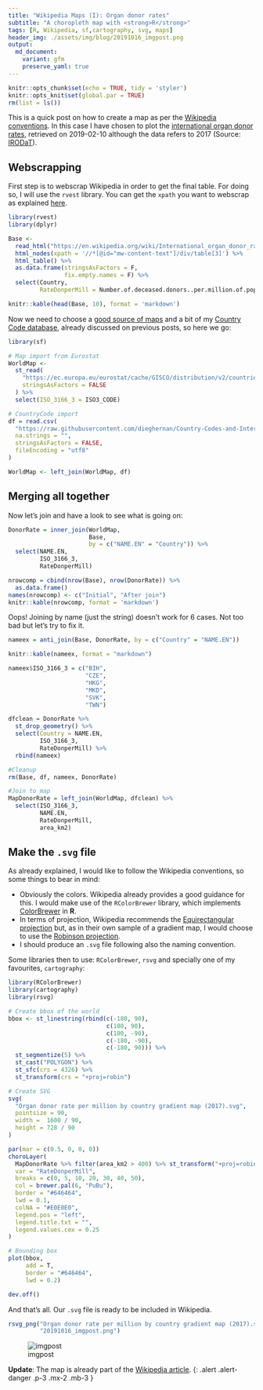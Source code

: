 ```yaml
---
title: "Wikipedia Maps (I): Organ donor rates"
subtitle: "A choropleth map with <strong>R</strong>"
tags: [R, Wikipedia, sf,cartography, svg, maps]
header_img: ./assets/img/blog/20191016_imgpost.png
output: 
  md_document:
    variant: gfm
    preserve_yaml: true
---
```


```r
knitr::opts_chunk$set(echo = TRUE, tidy = 'styler')
knitr::opts_knit$set(global.par = TRUE)
rm(list = ls())
```
This is a quick post on how to create a map as per the [Wikipedia conventions](https://en.wikipedia.org/wiki/Wikipedia:WikiProject_Maps/Conventions#Gradient_maps). In this case I have chosen to plot the [international organ donor rates](https://en.wikipedia.org/wiki/International_organ_donor_rates), retrieved on 2019-02-10 although the data refers to 2017 (Source: [IRODaT](http://www.irodat.org/?p=database)).

## Webscrapping

First step is to webscrap Wikipedia in order to get the final table. For doing so, I will use the `rvest` library. You can get the `xpath` you want to webscrap as explained [here](https://stackoverflow.com/a/57972054/7877917).

```r
library(rvest)
library(dplyr)

Base <-
  read_html("https://en.wikipedia.org/wiki/International_organ_donor_rates") %>%
  html_nodes(xpath = '//*[@id="mw-content-text"]/div/table[3]') %>%
  html_table() %>%
  as.data.frame(stringsAsFactors = F,
                fix.empty.names = F) %>%
  select(Country,
         RateDonperMill = Number.of.deceased.donors..per.million.of.population)

knitr::kable(head(Base, 10), format = 'markdown')
```

Now we need to choose a [good source of maps](https://dieghernan.github.io/201906_Beautiful2/) and a bit of my [Country Code database](https://dieghernan.github.io/201904_Using-CountryCodes/), already discussed on previous posts, so here we go:

```r
library(sf)

# Map import from Eurostat
WorldMap <-
  st_read(
    "https://ec.europa.eu/eurostat/cache/GISCO/distribution/v2/countries/geojson/CNTR_RG_10M_2016_3857.geojson",
    stringsAsFactors = FALSE
  ) %>%
  select(ISO_3166_3 = ISO3_CODE)

# CountryCode import
df = read.csv(
  "https://raw.githubusercontent.com/dieghernan/Country-Codes-and-International-Organizations/master/outputs/Countrycodes.csv",
  na.strings = "",
  stringsAsFactors = FALSE,
  fileEncoding = "utf8"
)

WorldMap <- left_join(WorldMap, df)
```


## Merging all together

Now let's join and have a look to see what is going on:

```r
DonorRate = inner_join(WorldMap,
                       Base,
                       by = c("NAME.EN" = "Country")) %>%
  select(NAME.EN,
         ISO_3166_3,
         RateDonperMill)

nrowcomp = cbind(nrow(Base), nrow(DonorRate)) %>%
  as.data.frame()
names(nrowcomp) <- c("Initial", "After join")
knitr::kable(nrowcomp, format = 'markdown')
```

Oops! Joining by name (just the string) doesn't work for 6 cases. Not too bad but let's try to fix it.

```r
nameex = anti_join(Base, DonorRate, by = c("Country" = "NAME.EN"))

knitr::kable(nameex, format = "markdown")
```

```r
nameex$ISO_3166_3 = c("BIH",
                      "CZE",
                      "HKG",
                      "MKD",
                      "SVK",
                      "TWN")

dfclean = DonorRate %>%
  st_drop_geometry() %>%
  select(Country = NAME.EN,
         ISO_3166_3,
         RateDonperMill) %>%
  rbind(nameex)

#Cleanup
rm(Base, df, nameex, DonorRate)

#Join to map
MapDonorRate = left_join(WorldMap, dfclean) %>%
  select(ISO_3166_3,
         NAME.EN,
         RateDonperMill,
         area_km2)

```


## Make the `.svg` file

As already explained, I would like to follow the Wikipedia conventions, so some things to bear in mind:

* Obviously the colors. Wikipedia already provides a good guidance for this. I would make use of the `RColorBrewer` library, which implements [ColorBrewer](http://colorbrewer2.org/#type=sequential&scheme=PuBu&n=9) in **R**.
* In terms of projection, Wikipedia recommends the [Equirectangular projection](https://en.wikipedia.org/wiki/Equirectangular_projection) but, as in their own sample of a gradient map, I would choose to use the [Robinson projection](https://en.wikipedia.org/wiki/Robinson_projection).
* I should produce an `.svg` file following also the naming convention.

Some libraries then to use: `RColorBrewer`, `rsvg` and specially one of my favourites, `cartography`:

```r
library(RColorBrewer)
library(cartography)
library(rsvg)

# Create bbox of the world
bbox <- st_linestring(rbind(c(-180, 90),
                            c(180, 90),
                            c(180, -90),
                            c(-180, -90),
                            c(-180, 90))) %>%
  st_segmentize(5) %>%
  st_cast("POLYGON") %>%
  st_sfc(crs = 4326) %>%
  st_transform(crs = "+proj=robin")

# Create SVG
svg(
  "Organ donor rate per million by country gradient map (2017).svg",
  pointsize = 90,
  width =  1600 / 90,
  height = 728 / 90
)

par(mar = c(0.5, 0, 0, 0))
choroLayer(
  MapDonorRate %>% filter(area_km2 > 400) %>% st_transform("+proj=robin") ,
  var = "RateDonperMill",
  breaks = c(0, 5, 10, 20, 30, 40, 50),
  col = brewer.pal(6, "PuBu"),
  border = "#646464",
  lwd = 0.1,
  colNA = "#E0E0E0",
  legend.pos = "left",
  legend.title.txt = "",
  legend.values.cex = 0.25
)

# Bounding box
plot(bbox,
     add = T,
     border = "#646464",
     lwd = 0.2)

dev.off()


```

And that's all. Our `.svg` file is ready to be included in Wikipedia.


```r
rsvg_png("Organ donor rate per million by country gradient map (2017).svg",
         "20191016_imgpost.png")
```
![imgpost](../assets/img/blog/20191016_imgpost.png)


**Update**: The map is already part of the [Wikipedia article](https://en.wikipedia.org/wiki/International_organ_donor_rates#Global_Summary).
{: .alert .alert-danger .p-3 .mx-2 .mb-3 }